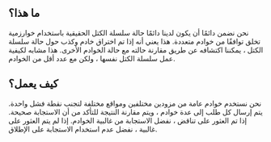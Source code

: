 ## ما هذا؟

<div className="h-2"/>

نحن نضمن دائمًا أن يكون لدينا دائمًا حالة سلسلة الكتل الحقيقية باستخدام خوارزمية تخلق توافقًا من خوادم متعددة. هذا يعني أنه إذا تم اختراق خادم وكذب حول حالة سلسلة الكتل ، يمكننا اكتشافه عن طريق مقارنة حالته مع حالة الخوادم الأخرى. هذا مشابه لكيفية عمل سلسلة الكتل نفسها ، ولكن مع عدد أقل من الخوادم.

<div className="h-4"/>

## كيف يعمل؟

<div className="h-2"/>

نحن نستخدم خوادم عامة من مزودين مختلفين ومواقع مختلفة لتجنب نقطة فشل واحدة. يتم إرسال كل طلب إلى عدة خوادم ، ويتم مقارنة النتيجة للتأكد من أن الاستجابة صحيحة. إذا تم العثور على تناقض ، نفضل الاستجابة من غالبية الخوادم. إذا لم يتم العثور على غالبية ، نفضل عدم استخدام الاستجابة على الإطلاق.

